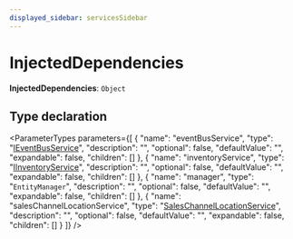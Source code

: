 ```yaml
---
displayed_sidebar: servicesSidebar
---
```



# InjectedDependencies

 **InjectedDependencies**: `Object`

## Type declaration

<ParameterTypes parameters={[
  {
    "name": "eventBusService",
    "type": "[IEventBusService](../interfaces/IEventBusService.mdx)",
    "description": "",
    "optional": false,
    "defaultValue": "",
    "expandable": false,
    "children": []
  },
  {
    "name": "inventoryService",
    "type": "[IInventoryService](../interfaces/IInventoryService.mdx)",
    "description": "",
    "optional": false,
    "defaultValue": "",
    "expandable": false,
    "children": []
  },
  {
    "name": "manager",
    "type": "`EntityManager`",
    "description": "",
    "optional": false,
    "defaultValue": "",
    "expandable": false,
    "children": []
  },
  {
    "name": "salesChannelLocationService",
    "type": "[SalesChannelLocationService](../classes/SalesChannelLocationService.mdx)",
    "description": "",
    "optional": false,
    "defaultValue": "",
    "expandable": false,
    "children": []
  }
]} />
